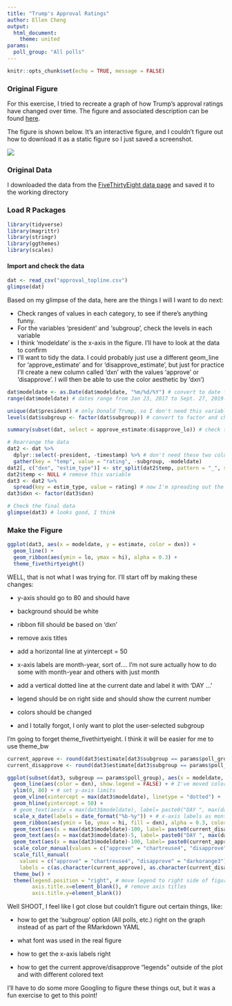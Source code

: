 ```yaml
---
title: "Trump's Approval Ratings"
author: Ellen Cheng
output: 
  html_document:
    theme: united
params:
  poll_group: "All polls"
---
```

```r
knitr::opts_chunk$set(echo = TRUE, message = FALSE)
```

### Original Figure
For this exercise, I tried to recreate a graph of how Trump's approval ratings have changed over time. The figure and associated description can be found [here](https://projects.fivethirtyeight.com/trump-approval-ratings/).

The figure is shown below. It's an interactive figure, and I couldn't figure out how to download it as a static figure so I just saved a screenshot.

![](Trump_fig.png)

### Original Data
I downloaded the data from the [FiveThirtyEight data page](https://data.fivethirtyeight.com/) and saved it to the working directory

### Load R Packages
```r
library(tidyverse)
library(magrittr)
library(stringr)
library(ggthemes)
library(scales)
```

#### Import and check the data

```r
dat <- read_csv("approval_topline.csv")
glimpse(dat)
```

Based on my glimpse of the data, here are the things I will I want to do next:

* Check ranges of values in each category, to see if there's anything funny. 
* For the variables 'president' and 'subgroup', check the levels in each variable
* I think 'modeldate' is the x-axis in the figure. I'll have to look at the data to confirm
* I'll want to tidy the data. I could probably just use a different geom_line for 'approve_estimate' and for 'disapprove_estimate', but just for practice I'll create a new column called 'dxn' with the values 'approve' or 'disapprove'. I will then be able to use the color aesthetic by 'dxn')

```r
dat$modeldate <- as.Date(dat$modeldate, "%m/%d/%Y") # convert to date format
range(dat$modeldate) # dates range from Jan 23, 2017 to Sept. 27, 2019. That matches what the figure shows.

unique(dat$president) # only Donald Trump, so I don't need this variable
levels(dat$subgroup <- factor(dat$subgroup)) # convert to factor and check the levels. There are three subgroups--I'll use the RMarkdown parameter function (see YAML) to let the user choose the subgroup that will be summarized in the figure

summary(subset(dat, select = approve_estimate:disapprove_lo)) # check the range of values for each numeric factor. These look reasonable

# Rearrange the data
dat2 <- dat %>%
  dplyr::select(-president, -timestamp) %>% # don't need these two columns
  gather(key = "temp", value = "rating", -subgroup, -modeldate)
dat2[, c("dxn", "estim_type")] <- str_split(dat2$temp, pattern = "_", simplify = TRUE)
dat2$temp <- NULL # remove this variable
dat3 <- dat2 %>%
  spread(key = estim_type, value = rating) # now I'm spreading out the estimates into 3 columns (estimate, hi, lo) so I can create the confidence bands with geom_ribbon. This probably isn't the most efficient way to get the data in this format, but it's a way I can understand in my head
dat3$dxn <- factor(dat3$dxn)

# Check the final data
glimpse(dat3) # looks good, I think
```

### Make the Figure
```r
ggplot(dat3, aes(x = modeldate, y = estimate, color = dxn)) +
  geom_line() + 
  geom_ribbon(aes(ymin = lo, ymax = hi), alpha = 0.3) +
  theme_fivethirtyeight()
```
 
WELL, that is not what I was trying for. I'll start off by making these changes:

* y-axis should go to 80 and should have

* background should be white

* ribbon fill should be based on 'dxn'

* remove axis titles

* add a horizontal line at yintercept = 50

* x-axis labels are month-year, sort of.... I'm not sure actually how to do some with month-year and others with just month

* add a vertical dotted line at the current date and label it with 'DAY ...'

* legend should be on right side and should show the current number

* colors should be changed

* and I totally forgot, I only want to plot the user-selected subgroup

I'm going to forget theme_fivethirtyeight. I think it will be easier for me to use theme_bw

```r
current_approve <- round(dat3$estimate[dat3$subgroup == params$poll_group & dat3$dxn == "approve" & dat3$modeldate == max(dat3$modeldate)], 1)
current_disapprove <- round(dat3$estimate[dat3$subgroup == params$poll_group & dat3$dxn == "disapprove" & dat3$modeldate == max(dat3$modeldate)], 1)

ggplot(subset(dat3, subgroup == params$poll_group), aes(x = modeldate, y = estimate)) +
  geom_line(aes(color = dxn), show.legend = FALSE) + # I've moved color into here because I know how to turn off the color legend from here
  ylim(0, 80) + # set y-axis limits
  geom_vline(xintercept = max(dat3$modeldate), linetype = "dotted") +
  geom_hline(yintercept = 50) +
  # geom_text(aes(x = max(dat3$modeldate), label= paste0("DAY ", max(dat3$modeldate) - (dat3$modeldate), y=20)), colour="gray") +
  scale_x_date(labels = date_format("%b-%y")) + # x-axis labels as month-year. Requires package 'scales'
  geom_ribbon(aes(ymin = lo, ymax = hi, fill = dxn), alpha = 0.3, color = NA, show.legend = FALSE) + # remove the color lines around ribbon and remove the legend
  geom_text(aes(x = max(dat3$modeldate)-100, label= paste0(current_disapprove, "% Disapprove"), y = current_disapprove+10), colour="darkorange3", size = 5) + # Disapproval legend - I couldn't figure out how to get the text OUTSIDE of the plot, so I put it inside the plot. I played around a lot to figure out the best numbers
  geom_text(aes(x = max(dat3$modeldate)-5, label= paste0("DAY ", max(dat3$modeldate) - min(dat3$modeldate)), y = 80), color = "gray", size = 3) + # label the current day (since beginning of polling)
  geom_text(aes(x = max(dat3$modeldate)-100, label= paste0(current_approve, "% Approve"), y = current_disapprove-25), colour="chartreuse4", size = 5) + 
  scale_color_manual(values = c("approve" = "chartreuse4", "disapprove" = "darkorange3")) +
  scale_fill_manual(
    values = c("approve" = "chartreuse4", "disapprove" = "darkorange3"),
    labels = c(as.character(current_approve), as.character(current_disapprove))) + # extract the current poll estimate 
  theme_bw() +
  theme(legend.position = "right", # move legend to right side of figure
        axis.title.x=element_blank(), # remove axis titles
        axis.title.y=element_blank())
```

Well SHOOT, I feel like I got close but couldn't figure out certain things, like: 

* how to get the 'subgroup' option (All polls, etc.) right on the graph instead of as part of the RMarkdown YAML

* what font was used in the real figure

* how to get the x-axis labels right

* how to get the current approve/disapprove "legends" outside of the plot and with different colored text

I'll have to do some more Googling to figure these things out, but it was a fun exercise to get to this point!
